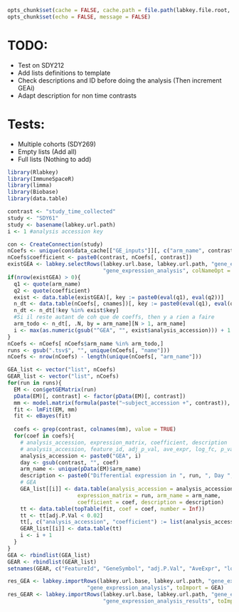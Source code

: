 ```r
opts_chunk$set(cache = FALSE, cache.path = file.path(labkey.file.root, "cache/limma/"))
opts_chunk$set(echo = FALSE, message = FALSE)
```
# TODO: 
- Test on SDY212
- Add lists definitions to template
- Check descriptions and ID before doing the analysis (Then increment GEAi)
- Adapt description for non time contrasts

# Tests:
- Multiple cohorts (SDY269)
- Empty lists (Add all)
- Full lists (Nothing to add)

```r
library(Rlabkey)
library(ImmuneSpaceR)
library(limma)
library(Biobase)
library(data.table)
```

```r
contrast <- "study_time_collected"
study <- "SDY61"
study <- basename(labkey.url.path)
i <- 1 #analysis accession key
```

```r
con <- CreateConnection(study)
nCoefs <- unique(con$data_cache[["GE_inputs"]][, c("arm_name", contrast, "name")])
nCoefs$coefficient <- paste0(contrast, nCoefs[, contrast])
existGEA <- labkey.selectRows(labkey.url.base, labkey.url.path, "gene_expression", 
                              "gene_expression_analysis", colNameOpt = "rname")
if(nrow(existGEA) > 0){
  q1 <- quote(arm_name)
  q2 <- quote(coefficient)
  exist <- data.table(existGEA)[, key := paste0(eval(q1), eval(q2))]
  n_dt <- data.table(nCoefs[, cnames])[, key := paste0(eval(q1), eval(q2))]
  n_dt <- n_dt[!key %in% exist$key]
  #Si il reste autant de coh que de coeffs, then y a rien a faire
  arm_todo <- n_dt[, .N, by = arm_name][N > 1, arm_name]
  i <- max(as.numeric(gsub("^GEA", "", exist$analysis_accession))) + 1
}
nCoefs <- nCoefs[ nCoefs$arm_name %in% arm_todo,]
runs <- gsub(".tsv$", "", unique(nCoefs[, "name"]))
nCoefs <- nrow(nCoefs) - length(unique(nCoefs[, "arm_name"]))
```

```r

GEA_list <- vector("list", nCoefs)
GEAR_list <- vector("list", nCoefs)
for(run in runs){
  EM <- con$getGEMatrix(run)
  pData(EM)[, contrast] <- factor(pData(EM)[, contrast])
  mm <- model.matrix(formula(paste("~subject_accession +", contrast)), EM)
  fit <- lmFit(EM, mm)
  fit <- eBayes(fit)
  
  coefs <- grep(contrast, colnames(mm), value = TRUE)
  for(coef in coefs){
    # analysis_accession, expression_matrix, coefficient, description 
    # analysis_accession, feature_id, adj_p_val, ave_expr, log_fc, p_value, statistic
    analysis_accession <- paste0("GEA", i)
    day <- gsub(contrast, "", coef)
    arm_name <- unique(pData(EM)$arm_name)
    description <- paste0("Differential expression in ", run, ", Day ", day, " vs. Day 0")
    # GEA
    GEA_list[[i]] <- data.table(analysis_accession = analysis_accession, 
                      expression_matrix = run, arm_name = arm_name, 
                      coefficient = coef, description = description)
    tt <- data.table(topTable(fit, coef = coef, number = Inf))
    tt <- tt[adj.P.Val < 0.02]
    tt[, c("analysis_accession", "coefficient") := list(analysis_accession, coef)]
    GEAR_list[[i]] <- data.table(tt)
    i <- i + 1
  }
}
GEA <- rbindlist(GEA_list)
GEAR <- rbindlist(GEAR_list)
setnames(GEAR, c("FeatureId", "GeneSymbol", "adj.P.Val", "AveExpr", "logFC", "P.Value", "t"), c("feature_id", "gene_symbol", "adj_p_val", "ave_expr", "log_fc", "p_value", "statistic"))
```

```r
res_GEA <- labkey.importRows(labkey.url.base, labkey.url.path, "gene_expression", 
                         "gene_expression_analysis", toImport = GEA)
res_GEAR <- labkey.importRows(labkey.url.base, labkey.url.path, "gene_expression",
                              "gene_expression_analysis_results", toImport = GEAR)
```


